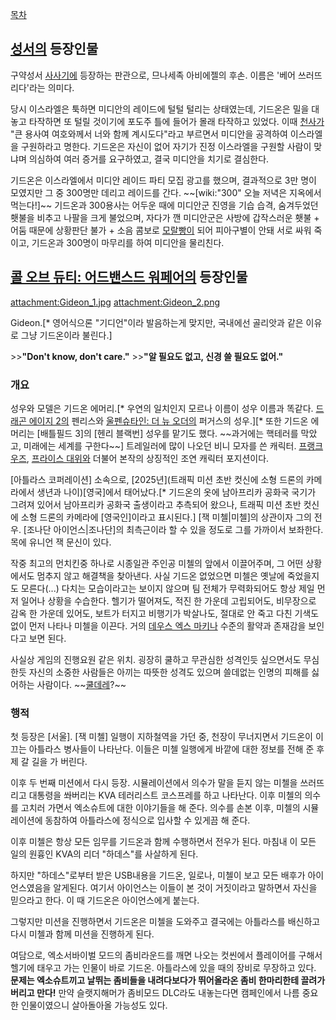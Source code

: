 [[목차]]
== [[성서]]의 등장인물 ==
구약성서 [[사사기]]에 등장하는 판관으로, 므나세족 아비에젤의 후손. 이름은 '베어 쓰러뜨리다'라는 의미다.

당시 이스라엘은 툭하면 미디안의 레이드에 털털 털리는 상태였는데, 기드온은 밀을 대놓고 타작하면 또 털릴 것이기에 포도주 틀에 들어가 몰래 타작하고 있었다. 이때 [[천사]]가 "큰 용사여 여호와께서 너와 함께 계시도다"라고 부르면서 미디안을 공격하여 이스라엘을 구원하라고 명한다. 기드온은 자신이 없어 자기가 진정 이스라엘을 구원할 사람이 맞냐며 의심하여 여러 증거를 요구하였고, 결국 미디안을 치기로 결심한다.

기드온은 이스라엘에서 미디안 레이드 파티 모집 광고를 했으며, 결과적으로 3만 명이 모였지만 그 중 300명만 데리고 레이드를 간다. ~~[wiki:"300" 오늘 저녁은 지옥에서 먹는다!]~~ 기드온과 300용사는 어두운 때에 미디안군 진영을 기습 습격, 숨겨두었던 횃불을 비추고 나팔을 크게 불었으며, 자다가 깬 미디안군은 사방에 갑작스러운 횃불 + 어둠 때문에 상황판단 불가 + 소음 콤보로 [[모랄빵]]이 되어 피아구별이 안돼 서로 싸워 죽이고, 기드온과 300명이 마무리를 하여 미디안을 물리친다.  

== [[콜 오브 듀티: 어드밴스드 워페어]]의 등장인물 ==
attachment:Gideon_1.jpg
attachment:Gideon_2.png

Gideon.[* 영어식으론 "기디언"이라 발음하는게 맞지만, 국내에선 골리앗과 같은 이유로 그냥 기드온이라 불린다.]

>>'''"Don't know, don't care."'''
>>'''"알 필요도 없고, 신경 쓸 필요도 없어."'''

=== 개요 ===
성우와 모델은 기드온 에머리.[* 우연의 일치인지 모르나 이름이 성우 이름과 똑같다. [[드래곤 에이지 2]]의 펜리스와 [[울펜슈타인: 더 뉴 오더]]의 퍼거스의 성우.][* 또한 기드온 에머리는 [배틀필드 3]의 [헨리 블랙번] 성우를 맡기도 했다. ~~과거에는 핵테러를 막았고, 미래에는 세계를 구한다~~] 트레일러에 많이 나오던 비니 모자를 쓴 캐릭터. [[프랭크 우즈]], [[프라이스 대위]]와 더불어 본작의 상징적인 조연 캐릭터 포지션이다.

[아틀라스 코퍼레이션] 소속으로, [2025년](트래픽 미션 초반 컷신에 소형 드론의 카메라에서 생년과 나이)[영국]에서 태어났다.[* 기드온의 옷에 남아프리카 공화국 국기가 그려져 있어서 남아프리카 공화국 출생이라고 추측되어 왔으나, 트래픽 미션 초반 컷신에 소형 드론의 카메라에 [영국인]이라고 표시된다.] [잭 미첼|미첼]의 상관이자 그의 전우. [조나단 아이언스|조나단]의 최측근이라 할 수 있을 정도로 그를 가까이서 보좌한다. 목에 유니언 잭 문신이 있다.

작중 최고의 먼치킨중 하나로 시종일관 주인공 미첼의 앞에서 이끌어주며, 그 어떤 상황에서도 멈추지 않고 해결책을 찾아낸다. 사실 기드온 없었으면 미첼은 옛날에 죽었을지도 모른다(...) 다치는 모습이라고는 보이지 않으며 팀 전체가 무력화되어도 항상 제일 먼저 일어나 상황을 수습한다. 헬기가 떨어져도, 적진 한 가운데 고립되어도, 비무장으로 감옥 한 가운데 있어도, 보트가 터지고 비행기가 박살나도, 절대로 안 죽고 다친 기색도 없이 먼저 나타나 미첼을 이끈다. 거의 [[데우스 엑스 마키나]] 수준의 활약과 존재감을 보인다고 보면 된다.

사실상 게임의 진행요원 같은 위치. 굉장히 쿨하고 무관심한 성격인듯 싶으면서도 무심한듯 자신의 소중한 사람들은 아끼는 따뜻한 성격도 있으며 쓸데없는 인명의 피해를 싫어하는 사람이다. ~~[[쿨데레]]?~~

=== 행적 ===
첫 등장은 [서울]. [잭 미첼] 일행이 지하철역을 가던 중, 천장이 무너지면서 기드온이 이끄는 아틀라스 병사들이 나타난다. 이들은 미첼 일행에게 바깥에 대한 정보를 전해 준 후 제 갈 길을 가 버린다.

이후 두 번째 미션에서 다시 등장. 시뮬레이션에서 의수가 말을 듣지 않는 미첼을 쓰러뜨리고 대통령을 쏴버리는 KVA 테러리스트 코스프레를 하고 나타난다. 이후 미첼의 의수를 고치러 가면서 엑소슈트에 대한 이야기들을 해 준다. 의수를 손본 이후, 미첼의 시뮬레이션에 동참하여 아틀라스에 정식으로 입사할 수 있게끔 해 준다.

이후 미첼은 항상 모든 임무를 기드온과 함께 수행하면서 전우가 된다. 마침내 이 모든 일의 원흉인 KVA의 리더 "하데스"를 사살하게 된다.

하지만 "하데스"로부터 받은 USB내용을 기드온, 일로나, 미첼이 보고 모든 배후가 아이언스였음을 알게된다. 여기서 아이언스는 이들이 본 것이 거짓이라고 말하면서 자신을 믿으라고 한다. 이 때 기드온은 아이언스에게 붙는다.

그렇지만 미션을 진행하면서 기드온은 미첼을 도와주고 결국에는 아틀라스를 배신하고 다시 미첼과 함께 미션을 진행하게 된다.

여담으로, 엑소서바이벌 모드의 좀비라운드를 깨면 나오는 컷씬에서 플레이어를 구해서 헬기에 태우고 가는 인물이 바로 기드온. 아틀라스에 있을 때의 장비로 무장하고 있다.
'''문제는 엑소슈트끼고 날뛰는 좀비들을 내려다보다가 뛰어올라온 좀비 한마리한테 끌려가버리고 만다!''' 만약 슬랫지해머가 좀비모드 DLC라도 내놓는다면 캠페인에서 나름 중요한 인물이였으니 살아돌아올 가능성도 있다. 
